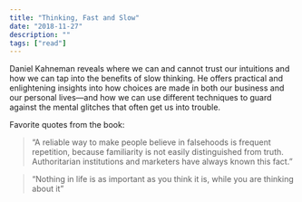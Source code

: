 ```yaml
---
title: "Thinking, Fast and Slow"
date: "2018-11-27"
description: ""
tags: ["read"]
---
```


Daniel Kahneman reveals where we can and cannot trust our intuitions and how we can tap into the benefits of slow thinking. He offers practical and enlightening insights into how choices are made in both our business and our personal lives—and how we can use different techniques to guard against the mental glitches that often get us into trouble.

Favorite quotes from the book:

> “A reliable way to make people believe in falsehoods is frequent repetition, because familiarity is not easily distinguished from truth. Authoritarian institutions and marketers have always known this fact.”

> “Nothing in life is as important as you think it is, while you are thinking about it”
